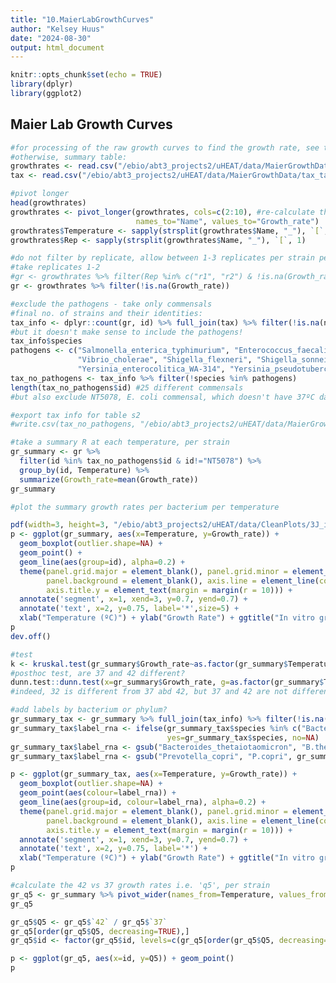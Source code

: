 ```yaml
---
title: "10.MaierLabGrowthCurves"
author: "Kelsey Huus"
date: "2024-08-30"
output: html_document
---
```


```r
knitr::opts_chunk$set(echo = TRUE)
library(dplyr)
library(ggplot2)
```

## Maier Lab Growth Curves

```r
#for processing of the raw growth curves to find the growth rate, see the code locally on my computer
#otherwise, summary table: 
growthrates <- read.csv("/ebio/abt3_projects2/uHEAT/data/MaierGrowthData/21-09-01-manual-growth-rates-reps.csv", row.names=1)
tax <- read.csv("/ebio/abt3_projects2/uHEAT/data/MaierGrowthData/tax_table_maier.csv")

```

```r
#pivot longer
head(growthrates)
growthrates <- pivot_longer(growthrates, cols=c(2:10), #re-calculate the averages later
                            names_to="Name", values_to="Growth_rate")
growthrates$Temperature <- sapply(strsplit(growthrates$Name, "_"), `[`, 2)
growthrates$Rep <- sapply(strsplit(growthrates$Name, "_"), `[`, 1)

#do not filter by replicate, allow between 1-3 replicates per strain per condition (hence code skipped)
#take replicates 1-2 
#gr <- growthrates %>% filter(Rep %in% c("r1", "r2") & !is.na(Growth_rate))
gr <- growthrates %>% filter(!is.na(Growth_rate))

#exclude the pathogens - take only commensals
#final no. of strains and their identities:
tax_info <- dplyr::count(gr, id) %>% full_join(tax) %>% filter(!is.na(n))
#but it doesn't make sense to include the pathogens!
tax_info$species
pathogens <- c("Salmonella_enterica_typhimurium", "Enterococcus_faecalis", "Escherichia_coli_UT189",
               "Vibrio_cholerae", "Shigella_flexneri", "Shigella_sonnei", "Clostridium_difficile", 
               "Yersinia_enterocolitica_WA-314", "Yersinia_pseudotuberculoses")
tax_no_pathogens <- tax_info %>% filter(!species %in% pathogens)
length(tax_no_pathogens$id) #25 different commensals
#but also exclude NT5078, E. coli commensal, which doesn't have 37ºC data

#export tax info for table s2
#write.csv(tax_no_pathogens, "/ebio/abt3_projects2/uHEAT/data/MaierGrowthData/tax_table_maier_filt.csv")

#take a summary R at each temperature, per strain
gr_summary <- gr %>% 
  filter(id %in% tax_no_pathogens$id & id!="NT5078") %>%
  group_by(id, Temperature) %>%
  summarize(Growth_rate=mean(Growth_rate))
gr_summary


```

```r
#plot the summary growth rates per bacterium per temperature

pdf(width=3, height=3, "/ebio/abt3_projects2/uHEAT/data/CleanPlots/3J_invitroGrowthRates.pdf")
p <- ggplot(gr_summary, aes(x=Temperature, y=Growth_rate)) + 
  geom_boxplot(outlier.shape=NA) + 
  geom_point() + 
  geom_line(aes(group=id), alpha=0.2) + 
  theme(panel.grid.major = element_blank(), panel.grid.minor = element_blank(),
        panel.background = element_blank(), axis.line = element_line(colour = "black"),
        axis.title.y = element_text(margin = margin(r = 10))) +
  annotate('segment', x=1, xend=3, y=0.7, yend=0.7) + 
  annotate('text', x=2, y=0.75, label='*',size=5) +
  xlab("Temperature (ºC)") + ylab("Growth Rate") + ggtitle("In vitro growth rates")
p
dev.off()

#test
k <- kruskal.test(gr_summary$Growth_rate~as.factor(gr_summary$Temperature)) #p=0.005
#posthoc test, are 37 and 42 different?
dunn.test::dunn.test(x=gr_summary$Growth_rate, g=as.factor(gr_summary$Temperature), method="bh") #benjamini-hochberg ie fdr
#indeed, 32 is different from 37 abd 42, but 37 and 42 are not different (p=0.15)

#add labels by bacterium or phylum?
gr_summary_tax <- gr_summary %>% full_join(tax_info) %>% filter(!is.na(Growth_rate))
gr_summary_tax$label_rna <- ifelse(gr_summary_tax$species %in% c("Bacteroides_thetaiotaomicron", "Prevotella_copri"),
                                   yes=gr_summary_tax$species, no=NA)
gr_summary_tax$label_rna <- gsub("Bacteroides_thetaiotaomicron", "B.theta", gr_summary_tax$label_rna)
gr_summary_tax$label_rna <- gsub("Prevotella_copri", "P.copri", gr_summary_tax$label_rna)

p <- ggplot(gr_summary_tax, aes(x=Temperature, y=Growth_rate)) + 
  geom_boxplot(outlier.shape=NA) + 
  geom_point(aes(colour=label_rna)) + 
  geom_line(aes(group=id, colour=label_rna), alpha=0.2) + 
  theme(panel.grid.major = element_blank(), panel.grid.minor = element_blank(),
        panel.background = element_blank(), axis.line = element_line(colour = "black"),
        axis.title.y = element_text(margin = margin(r = 10))) +
  annotate('segment', x=1, xend=3, y=0.7, yend=0.7) + 
  annotate('text', x=2, y=0.75, label='*') +
  xlab("Temperature (ºC)") + ylab("Growth Rate") + ggtitle("In vitro growth rates")
p


```

```r
#calculate the 42 vs 37 growth rates i.e. 'q5', per strain
gr_q5 <- gr_summary %>% pivot_wider(names_from=Temperature, values_from=Growth_rate)
gr_q5

gr_q5$Q5 <- gr_q5$`42` / gr_q5$`37`
gr_q5[order(gr_q5$Q5, decreasing=TRUE),]
gr_q5$id <- factor(gr_q5$id, levels=c(gr_q5[order(gr_q5$Q5, decreasing=TRUE),]$id))

p <- ggplot(gr_q5, aes(x=id, y=Q5)) + geom_point()
p

```